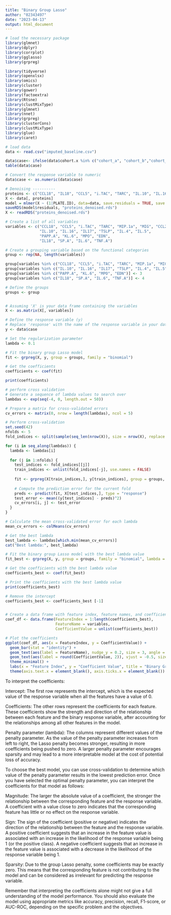 ```yaml
---
title: "Binary Group Lasso"
author: "02343497"
date: "2023-04-13"
output: html_document
---
```



```r
# load the necessary package 
library(glmnet)
library(dplyr)
library(corrplot)
library(gglasso)
library(grpreg)

library(tidyverse)
library(openxlsx)
library(omics)
library(cluster)
library(gower)
library(factoextra)
library(Rtsne)
library(clustMixType)
library(glmnet)
library(nnet)
library(grpreg)
library(clusterCons)
library(clustMixType)
library(glue)
library(caret)
```

```r
# load data 
data <- read.csv("imputed_baseline.csv")
```


```r
data$case<- ifelse(data$cohort.x %in% c("cohort_a", "cohort_b","cohort_c"), "1", "0")
table(data$case)
```
```r
# Convert the response variable to numeric
data$case <- as.numeric(data$case)
```

```r
# Denoising ----------
proteins <- c("CCL18", "IL18", "CCL5", "i.TAC", "TARC", "IL.10", "IL.16", "MIP.1a", "PAPP.A", "IL17", "TSLP", "SP.A", "CTACK", "KL.6", "MPO", "EDN", "IL.6", "TNF.A", "MIG", "CCL20", "IP.10", "IL.4", "IL.5")
X <- data[, proteins]
model = mlmer(X ~ (1|PLATE.ID), data=data, save.residuals = TRUE, save.ranks = TRUE)
saveRDS(model$residuals, "proteins_denoised.rds")
X <- readRDS("proteins_denoised.rds")
```



```r

# Create a list of all variables
variables <- c("CCL18", "CCL5", "i.TAC", "TARC", "MIP.1a", "MIG", "CCL20", "IP.10", "CTACK",
               "IL.10", "IL.16", "IL17", "TSLP", "IL.4", "IL.5",
               "PAPP.A", "KL.6", "MPO", "EDN",
               "IL18", "SP.A", "IL.6", "TNF.A")

# Create a grouping variable based on the functional categories
group <- rep(NA, length(variables))

group[variables %in% c("CCL18", "CCL5", "i.TAC", "TARC", "MIP.1a", "MIG", "CCL20", "IP.10", "CTACK")] <- 1
group[variables %in% c("IL.10", "IL.16", "IL17", "TSLP", "IL.4", "IL.5")] <- 2
group[variables %in% c("PAPP.A", "KL.6", "MPO", "EDN")] <- 3
group[variables %in% c("IL18", "SP.A", "IL.6", "TNF.A")] <- 4

# Define the groups
groups <- group


# Assuming 'X' is your data frame containing the variables
X <- as.matrix(X[, variables])

# Define the response variable (y)
# Replace 'response' with the name of the response variable in your data frame
y <- data$case

# Set the regularization parameter
lambda <- 0.1

# Fit the binary group Lasso model
fit <- grpreg(X, y, group = groups, family = "binomial")

# Get the coefficients
coefficients <- coef(fit)

```


```r
print(coefficients)
```




```r
# perform cross validation 
# Generate a sequence of lambda values to search over
lambdas <- exp(seq(-4, 0, length.out = 50))

# Prepare a matrix for cross-validated errors
cv_errors <- matrix(0, nrow = length(lambdas), ncol = 5)

# Perform cross-validation
set.seed(42)
nfolds <- 5
fold_indices <- split(sample(seq_len(nrow(X)), size = nrow(X), replace = FALSE), rep(1:nfolds, length.out = nrow(X)))

for (i in seq_along(lambdas)) {
  lambda <- lambdas[i]
  
  for (j in 1:nfolds) {
    test_indices <- fold_indices[[j]]
    train_indices <- unlist(fold_indices[-j], use.names = FALSE)
    
    fit <- grpreg(X[train_indices,], y[train_indices], group = groups, family = "binomial", lambda = lambda)
    
    # Compute the prediction error for the current fold
    preds <- predict(fit, X[test_indices,], type = "response")
    test_error <- mean((y[test_indices] - preds)^2)
    cv_errors[i, j] <- test_error
  }
}

# Calculate the mean cross-validated error for each lambda
mean_cv_errors <- colMeans(cv_errors)

# Get the best lambda
best_lambda <- lambdas[which.min(mean_cv_errors)]
cat("Best lambda:", best_lambda)

```

```r
# Fit the binary group Lasso model with the best lambda value
fit_best <- grpreg(X, y, group = groups, family = "binomial", lambda = best_lambda)

# Get the coefficients with the best lambda value
coefficients_best <- coef(fit_best)

# Print the coefficients with the best lambda value
print(coefficients_best)

```


```r
# Remove the intercept 
coefficients_best <- coefficients_best [-1]


# Create a data frame with feature index, feature names, and coefficients
coef_df <- data.frame(FeatureIndex = 1:length(coefficients_best),
                      FeatureName = variables,
                      CoefficientValue = unlist(coefficients_best))

# Plot the coefficients
ggplot(coef_df, aes(x = FeatureIndex, y = CoefficientValue)) +
  geom_bar(stat = "identity") +
  geom_text(aes(label = FeatureName), nudge_y = 0.2, size = 3, angle = 90, hjust = 1) +
  geom_text(aes(label = round(CoefficientValue, 2)), vjust = -0.5, size = 3) +
  theme_minimal() +
  labs(x = "Feature Index", y = "Coefficient Value", title = "Binary Group Lasso Coefficients (Best Lambda)") +
  theme(axis.text.x = element_blank(), axis.ticks.x = element_blank())

```



To interpret the coefficients:

Intercept: The first row represents the intercept, which is the expected value of the response variable when all the features have a value of 0.

Coefficients: The other rows represent the coefficients for each feature. These coefficients show the strength and direction of the relationship between each feature and the binary response variable, after accounting for the relationships among all other features in the model.

Penalty parameter (lambda): The columns represent different values of the penalty parameter. As the value of the penalty parameter increases from left to right, the Lasso penalty becomes stronger, resulting in more coefficients being pushed to zero. A larger penalty parameter encourages sparsity and may lead to a more interpretable model at the cost of potential loss of accuracy.

To choose the best model, you can use cross-validation to determine which value of the penalty parameter results in the lowest prediction error. Once you have selected the optimal penalty parameter, you can interpret the coefficients for that model as follows:

Magnitude: The larger the absolute value of a coefficient, the stronger the relationship between the corresponding feature and the response variable. A coefficient with a value close to zero indicates that the corresponding feature has little or no effect on the response variable.

Sign: The sign of the coefficient (positive or negative) indicates the direction of the relationship between the feature and the response variable. A positive coefficient suggests that an increase in the feature value is associated with an increase in the likelihood of the response variable being 1 (or the positive class). A negative coefficient suggests that an increase in the feature value is associated with a decrease in the likelihood of the response variable being 1.

Sparsity: Due to the group Lasso penalty, some coefficients may be exactly zero. This means that the corresponding feature is not contributing to the model and can be considered as irrelevant for predicting the response variable.

Remember that interpreting the coefficients alone might not give a full understanding of the model performance. You should also evaluate the model using appropriate metrics like accuracy, precision, recall, F1-score, or AUC-ROC, depending on the specific problem and the objectives.





